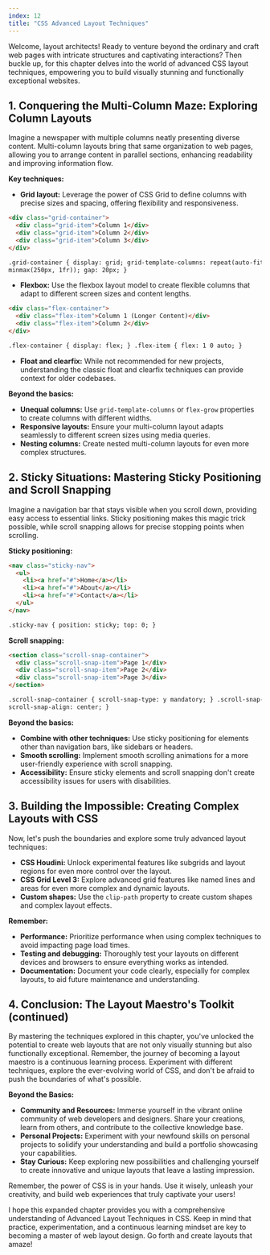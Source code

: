 ```yaml
---
index: 12
title: "CSS Advanced Layout Techniques"
---
```


Welcome, layout architects! Ready to venture beyond the ordinary and craft web pages with intricate structures and captivating interactions? Then buckle up, for this chapter delves into the world of advanced CSS layout techniques, empowering you to build visually stunning and functionally exceptional websites.

## 1. Conquering the Multi-Column Maze: Exploring Column Layouts

Imagine a newspaper with multiple columns neatly presenting diverse content. Multi-column layouts bring that same organization to web pages, allowing you to arrange content in parallel sections, enhancing readability and improving information flow.

**Key techniques:**

- **Grid layout:** Leverage the power of CSS Grid to define columns with precise sizes and spacing, offering flexibility and responsiveness.

```html
<div class="grid-container">
  <div class="grid-item">Column 1</div>
  <div class="grid-item">Column 2</div>
  <div class="grid-item">Column 3</div>
</div>

.grid-container { display: grid; grid-template-columns: repeat(auto-fit,
minmax(250px, 1fr)); gap: 20px; }
```

- **Flexbox:** Use the flexbox layout model to create flexible columns that adapt to different screen sizes and content lengths.

```html
<div class="flex-container">
  <div class="flex-item">Column 1 (Longer Content)</div>
  <div class="flex-item">Column 2</div>
</div>

.flex-container { display: flex; } .flex-item { flex: 1 0 auto; }
```

- **Float and clearfix:** While not recommended for new projects, understanding the classic float and clearfix techniques can provide context for older codebases.

**Beyond the basics:**

- **Unequal columns:** Use `grid-template-columns` or `flex-grow` properties to create columns with different widths.
- **Responsive layouts:** Ensure your multi-column layout adapts seamlessly to different screen sizes using media queries.
- **Nesting columns:** Create nested multi-column layouts for even more complex structures.

## 2. Sticky Situations: Mastering Sticky Positioning and Scroll Snapping

Imagine a navigation bar that stays visible when you scroll down, providing easy access to essential links. Sticky positioning makes this magic trick possible, while scroll snapping allows for precise stopping points when scrolling.

**Sticky positioning:**

```html
<nav class="sticky-nav">
  <ul>
    <li><a href="#">Home</a></li>
    <li><a href="#">About</a></li>
    <li><a href="#">Contact</a></li>
  </ul>
</nav>

.sticky-nav { position: sticky; top: 0; }
```

**Scroll snapping:**

```html
<section class="scroll-snap-container">
  <div class="scroll-snap-item">Page 1</div>
  <div class="scroll-snap-item">Page 2</div>
  <div class="scroll-snap-item">Page 3</div>
</section>

.scroll-snap-container { scroll-snap-type: y mandatory; } .scroll-snap-item {
scroll-snap-align: center; }
```

**Beyond the basics:**

- **Combine with other techniques:** Use sticky positioning for elements other than navigation bars, like sidebars or headers.
- **Smooth scrolling:** Implement smooth scrolling animations for a more user-friendly experience with scroll snapping.
- **Accessibility:** Ensure sticky elements and scroll snapping don't create accessibility issues for users with disabilities.

## 3. Building the Impossible: Creating Complex Layouts with CSS

Now, let's push the boundaries and explore some truly advanced layout techniques:

- **CSS Houdini:** Unlock experimental features like subgrids and layout regions for even more control over the layout.
- **CSS Grid Level 3:** Explore advanced grid features like named lines and areas for even more complex and dynamic layouts.
- **Custom shapes:** Use the `clip-path` property to create custom shapes and complex layout effects.

**Remember:**

- **Performance:** Prioritize performance when using complex techniques to avoid impacting page load times.
- **Testing and debugging:** Thoroughly test your layouts on different devices and browsers to ensure everything works as intended.
- **Documentation:** Document your code clearly, especially for complex layouts, to aid future maintenance and understanding.

## 4. Conclusion: The Layout Maestro's Toolkit (continued)

By mastering the techniques explored in this chapter, you've unlocked the potential to create web layouts that are not only visually stunning but also functionally exceptional. Remember, the journey of becoming a layout maestro is a continuous learning process. Experiment with different techniques, explore the ever-evolving world of CSS, and don't be afraid to push the boundaries of what's possible.

**Beyond the Basics:**

- **Community and Resources:** Immerse yourself in the vibrant online community of web developers and designers. Share your creations, learn from others, and contribute to the collective knowledge base.
- **Personal Projects:** Experiment with your newfound skills on personal projects to solidify your understanding and build a portfolio showcasing your capabilities.
- **Stay Curious:** Keep exploring new possibilities and challenging yourself to create innovative and unique layouts that leave a lasting impression.

Remember, the power of CSS is in your hands. Use it wisely, unleash your creativity, and build web experiences that truly captivate your users!

I hope this expanded chapter provides you with a comprehensive understanding of Advanced Layout Techniques in CSS. Keep in mind that practice, experimentation, and a continuous learning mindset are key to becoming a master of web layout design. Go forth and create layouts that amaze!
